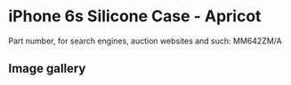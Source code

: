 
# iPhone 6s Silicone Case - Apricot

Part number, for search engines, auction websites and such: MM642ZM/A

## Image gallery

<div style={{ width: "768px" }}>
  <GalleryComponent
    images={[
      {
        original: "/everysource/MM642.png",
        thumbnail: "/everypreview/MM642.png",
      },
      {
        original: "/everysource/MM642_AV1_GOLD.png",
        thumbnail: "/everypreview/MM642_AV1_GOLD.png",
      },
      {
        original: "/everysource/MM642_AV1_SILVER.png",
        thumbnail: "/everypreview/MM642_AV1_SILVER.png",
      },
      {
        original: "/everysource/MM642_AV1_SPACE_GRAY.png",
        thumbnail: "/everypreview/MM642_AV1_SPACE_GRAY.png",
      }
    ]}
  />
</div>